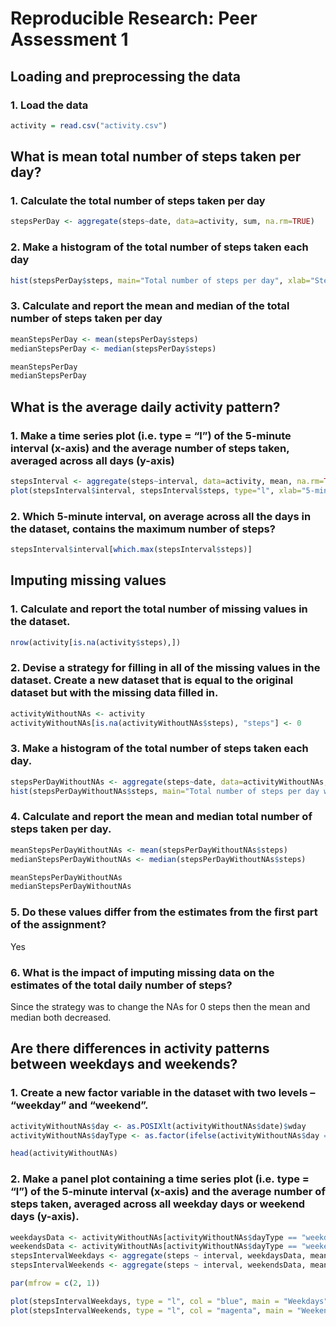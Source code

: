Reproducible Research: Peer Assessment 1
================================================================  


Loading and preprocessing the data  
----------------------------------------------------------------

### 1. Load the data  

```{r echo=TRUE}
activity = read.csv("activity.csv")
```

What is mean total number of steps taken per day?
----------------------------------------------------------------

### 1. Calculate the total number of steps taken per day  

```{r echo=TRUE}
stepsPerDay <- aggregate(steps~date, data=activity, sum, na.rm=TRUE)
```

### 2. Make a histogram of the total number of steps taken each day

```{r echo=TRUE}
hist(stepsPerDay$steps, main="Total number of steps per day", xlab="Steps", col="blue", breaks=8)
```

### 3. Calculate and report the mean and median of the total number of steps taken per day

```{r}
meanStepsPerDay <- mean(stepsPerDay$steps)
medianStepsPerDay <- median(stepsPerDay$steps)
```

```{r echo=TRUE}
meanStepsPerDay
medianStepsPerDay
```

What is the average daily activity pattern?
----------------------------------------------------------------

### 1. Make a time series plot (i.e. type = "l") of the 5-minute interval (x-axis) and the average number of steps taken, averaged across all days (y-axis)

```{r echo=TRUE}
stepsInterval <- aggregate(steps~interval, data=activity, mean, na.rm=TRUE)
plot(stepsInterval$interval, stepsInterval$steps, type="l", xlab="5-min interval", ylab="Average steps", main="Average Daily Activity Pattern", col="blue")
```

### 2. Which 5-minute interval, on average across all the days in the dataset, contains the maximum number of steps?

```{r echo=TRUE}
stepsInterval$interval[which.max(stepsInterval$steps)]
```

Imputing missing values
----------------------------------------------------------------------

### 1. Calculate and report the total number of missing values in the dataset.

```{r echo=TRUE}
nrow(activity[is.na(activity$steps),])
```

### 2. Devise a strategy for filling in all of the missing values in the dataset. Create a new dataset that is equal to the original dataset but with the missing data filled in.

```{r echo=TRUE}
activityWithoutNAs <- activity
activityWithoutNAs[is.na(activityWithoutNAs$steps), "steps"] <- 0
```

### 3. Make a histogram of the total number of steps taken each day.

```{r echo=TRUE}
stepsPerDayWithoutNAs <- aggregate(steps~date, data=activityWithoutNAs, sum, na.rm=TRUE)
hist(stepsPerDayWithoutNAs$steps, main="Total number of steps per day without NAs", xlab="Steps", col="blue", breaks=8)
```

### 4. Calculate and report the mean and median total number of steps taken per day. 

```{r}
meanStepsPerDayWithoutNAs <- mean(stepsPerDayWithoutNAs$steps)
medianStepsPerDayWithoutNAs <- median(stepsPerDayWithoutNAs$steps)
```

```{r echo=TRUE}
meanStepsPerDayWithoutNAs
medianStepsPerDayWithoutNAs
```

### 5. Do these values differ from the estimates from the first part of the assignment? 

Yes

### 6. What is the impact of imputing missing data on the estimates of the total daily number of steps?

Since the strategy was to change the NAs for 0 steps then the mean and median both decreased. 

Are there differences in activity patterns between weekdays and weekends?
-------------------------------------------------------------------------------

### 1. Create a new factor variable in the dataset with two levels – “weekday” and “weekend”.

```{r echo=TRUE}
activityWithoutNAs$day <- as.POSIXlt(activityWithoutNAs$date)$wday
activityWithoutNAs$dayType <- as.factor(ifelse(activityWithoutNAs$day == 0 | activityWithoutNAs$day == 6, "weekend", "weekday"))
```

```{r echo=TRUE}
head(activityWithoutNAs)
```

### 2. Make a panel plot containing a time series plot (i.e. type = "l") of the 5-minute interval (x-axis) and the average number of steps taken, averaged across all weekday days or weekend days (y-axis).

```{r echo=TRUE}
weekdaysData <- activityWithoutNAs[activityWithoutNAs$dayType == "weekday",]
weekendsData <- activityWithoutNAs[activityWithoutNAs$dayType == "weekend",]
stepsIntervalWeekdays <- aggregate(steps ~ interval, weekdaysData, mean)
stepsIntervalWeekends <- aggregate(steps ~ interval, weekendsData, mean)

par(mfrow = c(2, 1))

plot(stepsIntervalWeekdays, type = "l", col = "blue", main = "Weekdays")
plot(stepsIntervalWeekends, type = "l", col = "magenta", main = "Weekends")
```
